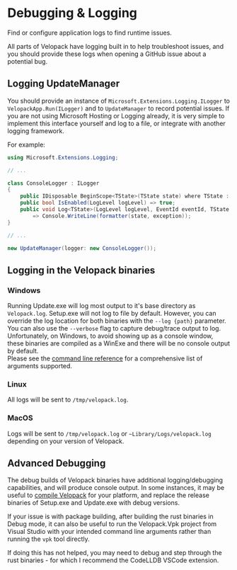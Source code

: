 # Debugging & Logging
<AppliesTo all />
Find or configure application logs to find runtime issues.

All parts of Velopack have logging built in to help troubleshoot issues, and you should provide these logs when opening a GitHub issue about a potential bug.

## Logging UpdateManager
You should provide an instance of `Microsoft.Extensions.Logging.ILogger` to `VelopackApp.Run(ILogger)` and to `UpdateManager` to record potential issues. If you are not using Microsoft Hosting or Logging already, it is very simple to implement this interface yourself and log to a file, or integrate with another logging framework. 

For example:
```cs
using Microsoft.Extensions.Logging;

// ...

class ConsoleLogger : ILogger
{
    public IDisposable BeginScope<TState>(TState state) where TState : notnull => null;
    public bool IsEnabled(LogLevel logLevel) => true;
    public void Log<TState>(LogLevel logLevel, EventId eventId, TState state, Exception exception, Func<TState, Exception, string> formatter)
        => Console.WriteLine(formatter(state, exception));
}

// ...

new UpdateManager(logger: new ConsoleLogger());
```

## Logging in the Velopack binaries

### Windows
Running Update.exe will log most output to it's base directory as `Velopack.log`. Setup.exe will not log to file by default. However, you can override the log location for both binaries with the `--log {path}` parameter. You can also use the `--verbose` flag to capture debug/trace output to log. Unfortunately, on Windows, to avoid showing up as a console window, these binaries are compiled as a WinExe and there will be no console output by default.  
Please see the [command line reference](../reference/cli) for a comprehensive list of arguments supported.

### Linux
All logs will be sent to `/tmp/velopack.log`.

### MacOS
Logs will be sent to `/tmp/velopack.log` or `~Library/Logs/velopack.log` depending on your version of Velopack.

## Advanced Debugging
The debug builds of Velopack binaries have additional logging/debugging capabilities, and will produce console output. In some instances, it may be useful to [compile Velopack](../contributing/compiling.mdx) for your platform, and replace the release binaries of Setup.exe and Update.exe with debug versions. 

If your issue is with package building, after building the rust binaries in Debug mode, it can also be useful to run the Velopack.Vpk project from Visual Studio with your intended command line arguments rather than running the `vpk` tool directly.

If doing this has not helped, you may need to debug and step through the rust binaries - for which I recommend the CodeLLDB VSCode extension.